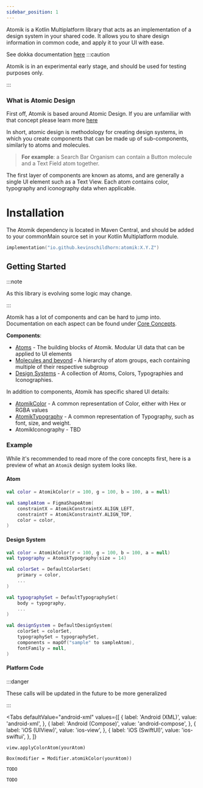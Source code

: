 ```yaml
---
sidebar_position: 1
---
```



Atomik is a Kotlin Multiplatform library that acts as an implementation of a design system in your shared code. It allows you to share design information in common code, and apply it to your UI with ease.

See dokka documentation [here](pathname:///dokka/index.html)
:::caution

Atomik is in an experimental early stage, and should be used for testing purposes only.

:::

### What is Atomic Design

First off, Atomik is based around Atomic Design. If you are unfamiliar with that concept please learn more [here](https://bradfrost.com/blog/post/atomic-web-design/)

In short, atomic design is methodology for creating design systems, in which you create components that can be made up of sub-components, similarly to atoms and molecules.

> **For example**: a Search Bar Organism can contain a Button molecule and a Text Field atom together.

The first layer of components are known as atoms, and are generally a single UI element such as a Text View. Each atom contains color, typography and iconography data when applicable.

# Installation

The Atomik dependency is located in Maven Central, and should be added to your commonMain source set in your Kotlin Multiplatform module.

```kotlin
implementation("io.github.kevinschildhorn:atomik:X.Y.Z")
```

## Getting Started
:::note

As this library is evolving some logic may change.

:::

Atomik has a lot of components and can be hard to jump into. Documentation on each aspect can be found under [Core Concepts](./category/core-concepts).

**Components**:
* [Atoms](./core-concepts/atoms) - The building blocks of Atomik. Modular UI data that can be applied to UI elements
* [Molecules and beyond](./core-concepts/molecules) - A hierarchy of atom groups, each containing multiple of their respective subgroup
* [Design Systems](./core-concepts/design-systems.md) - A collection of Atoms, Colors, Typographies and Iconographies.

In addition to components, Atomik has specific shared UI details:
* [AtomikColor](./core-concepts/colors) - A common representation of Color, either with Hex or RGBA values
* [AtomikTypography](./core-concepts/typography) - A common representation of Typography, such as font, size, and weight.
* AtomikIconography - TBD

### Example

While it's recommended to read more of the core concepts first, here is a preview of what an `Atomik` design system looks like.
#### Atom
```kotlin
val color = AtomikColor(r = 100, g = 100, b = 100, a = null)

val sampleAtom = FigmaShapeAtom(
    constraintX = AtomikConstraintX.ALIGN_LEFT,
    constraintY = AtomikConstraintY.ALIGN_TOP,
    color = color,
)
```

#### Design System
```kotlin
val color = AtomikColor(r = 100, g = 100, b = 100, a = null)
val typography = AtomikTypography(size = 14)

val colorSet = DefaultColorSet(
    primary = color,
    ...
)

val typographySet = DefaultTypographySet(
    body = typography,
    ...
)

val designSystem = DefaultDesignSystem(
    colorSet = colorSet,
    typographySet = typographySet,
    components = mapOf("sample" to sampleAtom),
    fontFamily = null,
)
```

#### Platform Code

:::danger

These calls will be updated in the future to be more generalized

:::

<Tabs
  defaultValue="android-xml"
  values={[
      { label: 'Android (XML)', value: 'android-xml', },
      { label: 'Android (Compose)', value: 'android-compose', },
      { label: 'iOS (UIView)', value: 'ios-view', },
      { label: 'iOS (SwiftUI)', value: 'ios-swiftui', },
  ]}
>
<TabItem value="android-xml">

    view.applyColorAtom(yourAtom)

</TabItem>
<TabItem value="android-compose">

    Box(modifier = Modifier.atomikColor(yourAtom))

</TabItem>
<TabItem value="ios-view">

    TODO

</TabItem>
<TabItem value="ios-swiftui">

    TODO

</TabItem>
</Tabs>